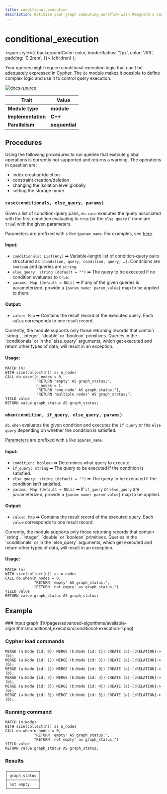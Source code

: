 ```yaml
---
title: conditional_execution
description: Optimize your graph computing workflow with Memgraph's conditional execution capabilities. Explore tutorials and comprehensive documentation to learn how to execute specific operations based on conditions within your graphs.
---
```



# conditional_execution

  <span
    style={{
      backgroundColor: color,
      borderRadius: '2px',
      color: '#fff',
      padding: '0.2rem',
    }}>
    {children}
  </span>
);

Your queries might require conditional execution logic that can’t be adequately
expressed in Cypher. The `do` module makes it possible to define complex logic
and use it to control query execution.

[![docs-source](https://img.shields.io/badge/source-conditional_execution-FB6E00?logo=github&style=for-the-badge)](https://github.com/memgraph/mage/blob/main/cpp/do_module/do_module.cpp)

| Trait              | Value                                                 |
| ------------------ | ----------------------------------------------------- |
| **Module type**    | <Highlight color="#FB6E00">**module**</Highlight>     |
| **Implementation** | <Highlight color="#FB6E00">**C++**</Highlight>        |
| **Parallelism**    | <Highlight color="#FB6E00">**sequential**</Highlight> |

## Procedures

<Callout type="info">

Using the following procedures to run queries that execute global operations is
currently not supported and returns a warning.
The operations in question are:

* index creation/deletion
* constraint creation/deletion
* changing the isolation level globally
* setting the storage mode

</Callout>

### `case(conditionals, else_query, params)`

Given a list of condition-query pairs, `do.case` executes the query associated
with the first condition evaluating to `true` (or the `else query` if none are
`true`) with the given parameters.

Parameters are prefixed with `$` like `$param_name`. For examples, see
[here](/querying/expressions#parameters).

#### Input:

* `conditionals: List[Any]` ➡ Variable-length list of condition-query pairs
  structured as `[condition, query, condition, query, …​]`. Conditions are
  `boolean` and queries are `string`.
* `else_query: string (default = "")` ➡ The query to be executed if no
  condition evaluates to `true`.
* `params: Map (default = NULL)` ➡ If any of the given queries is parameterized,
  provide a `{param_name: param_value}` map to be applied to them.

#### Output:

* `value: Map` ➡ Contains the result record of the executed query. Each `value` corresponds to one result record.

<Callout type="warning">
Currently, the module supports only those returning records that contain `string`, `integer`, `double` or `boolean` primitives.
Queries in the `conditionals` or in the `else_query` arguments, which get executed and return other types of data, will
result in an exception.
</Callout>

#### Usage:

```cypher
MATCH (n)
WITH size(collect(n)) as n_nodes
CALL do.case([n_nodes = 0,
              "RETURN 'empty' AS graph_status;",
              n_nodes = 1,
              "RETURN 'one_node' AS graph_status;"],
              "RETURN 'multiple nodes' AS graph_status;")
YIELD value
RETURN value.graph_status AS graph_status;
```

### `when(condition, if_query, else_query, params)`

`do.when` evaluates the given condition and executes the `if query` or the
`else query` depending on whether the condition is satisfied.

[Parameters](/querying/expressions#parameters) are prefixed with `$` like
`$param_name`.

#### Input:

* `condition: boolean` ➡ Determines what query to execute.
* `if_query: string` ➡ The query to be executed if the condition is satisfied.
* `else_query: string (default = "")` ➡ The query to be executed if the
  condition isn’t satisfied.
* `params: Map (default = NULL)` ➡ If `if_query` or `else_query` are parameterized,
   provide a `{param_name: param_value}` map to be applied.

#### Output:

* `value: Map` ➡ Contains the result record of the executed query. Each `value` corresponds to one result record.

<Callout type="warning">
Currently, the module supports only those returning records that contain `string`, `integer`, `double` or `boolean` primitives.
Queries in the `conditionals` or in the `else_query` arguments, which get executed and return other types of data, will
result in an exception.
</Callout>

#### Usage:

```cypher
MATCH (n)
WITH size(collect(n)) as n_nodes
CALL do.when(n_nodes = 0,
             "RETURN 'empty' AS graph_status;",
             "RETURN 'not empty' as graph_status;")
YIELD value
RETURN value.graph_status AS graph_status;
```

## Example

<Steps>
### Input graph
![](/pages/advanced-algorithms/available-algorithms/conditional_execution/conditional-execution-1.png)

### Cypher load commands
```cypher
MERGE (a:Node {id: 0}) MERGE (b:Node {id: 1}) CREATE (a)-[:RELATION]->(b);
MERGE (a:Node {id: 1}) MERGE (b:Node {id: 2}) CREATE (a)-[:RELATION]->(b);
MERGE (a:Node {id: 2}) MERGE (b:Node {id: 0}) CREATE (a)-[:RELATION]->(b);
MERGE (a:Node {id: 3}) MERGE (b:Node {id: 3}) CREATE (a)-[:RELATION]->(b);
MERGE (a:Node {id: 3}) MERGE (b:Node {id: 4}) CREATE (a)-[:RELATION]->(b);
MERGE (a:Node {id: 3}) MERGE (b:Node {id: 5}) CREATE (a)-[:RELATION]->(b);
```

### Running command
```cypher
MATCH (n:Node)
WITH size(collect(n)) as n_nodes
CALL do.when(n_nodes = 0,
             "RETURN 'empty' AS graph_status;",
             "RETURN 'not empty' as graph_status;")
YIELD value
RETURN value.graph_status AS graph_status;
```

### Results
```plaintext
┌──────────────┐
│ graph_status │
├──────────────┤
│ not empty    │ 
└──────────────┘
```
</Steps>
